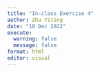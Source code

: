 ```yaml
---
title: "In-class Exercise 4"
author: Zhu Yiting
date: "10 Dec 2022"
execute: 
  warning: false
  message: false
format: html
editor: visual
---
```

